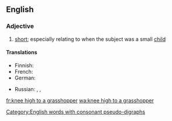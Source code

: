 ==English==

===Adjective===
{{en-adj|head=[[knee]] [[high]] [[to]] [[a]] [[grasshopper]]|-}}

# {{context|idiomatic|lang=en}} [[short]]; especially relating to when the subject was a small [[child]]

====Translations====
{{trans-top|short}}
* Finnish: {{t|fi|vaahtosammuttajan kokoinen}}
* French: {{t+|fr|haut comme trois pommes}}
* German: {{t|de|drei Käse hoch}}
{{trans-mid}}
* Russian: {{t+|ru|от горшка два вершка|tr=ot goršká dva veršká|sc=Cyrl}} {{qualifier|two "vershoks" from the night-pot}}, {{t|ru|метр с кепкой|tr=metr s képkoj|sc=Cyrl}} {{qualifier|meter high with a cap on}}, {{t|ru|метр в прыжке|tr=metr v pryžké|sc=Cyrl}} {{qualifier|meter high when jumping}}
{{trans-bottom}}

[[Category:English words with consonant pseudo-digraphs]]

[[fr:knee high to a grasshopper]]
[[wa:knee high to a grasshopper]]